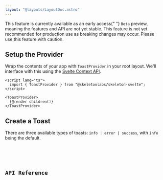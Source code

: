```yaml
---
layout: "@layouts/LayoutDoc.astro"
---
```





<div class="card preset-outlined-warning-500 p-8 space-y-8">
  <p>
    This feature is currently available as an early access{" "}
    <code class="code">Beta</code> preview, meaning the features and API are not
    yet stable. This feature is not yet recommended for production use as
    breaking changes may occur. Please use this feature with caution.
  </p>
</div>

## Setup the Provider

Wrap the contents of your app with `ToastProvider` in your root layout. We'll interface with this using the [Svelte Context API](https://svelte.dev/docs/svelte/context).

```svelte title="+layout.svelte"
<script lang="ts">
  import { ToastProvider } from "@skeletonlabs/skeleton-svelte";
</script>

<ToastProvider>
  {@render children()}
</ToastProvider>
```

## Create a Toast

There are three available types of toasts: `info | error | success`, with `info` being the default.

<Preview client:load>
  <Fragment slot="preview">
    <ExampleProvider client:load />
  </Fragment>
  <Fragment slot="code">
    <Code code={ExamplePageContentRaw} lang="svelte" title="+page.svelte" />
  </Fragment>
</Preview>

## API Reference

<ApiTable schema={schema} />
